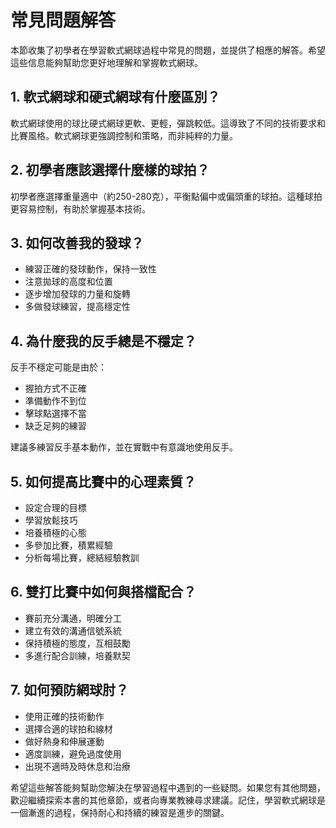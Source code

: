# 常見問題解答

本節收集了初學者在學習軟式網球過程中常見的問題，並提供了相應的解答。希望這些信息能夠幫助您更好地理解和掌握軟式網球。

## 1. 軟式網球和硬式網球有什麼區別？

軟式網球使用的球比硬式網球更軟、更輕，彈跳較低。這導致了不同的技術要求和比賽風格。軟式網球更強調控制和策略，而非純粹的力量。

## 2. 初學者應該選擇什麼樣的球拍？

初學者應選擇重量適中（約250-280克），平衡點偏中或偏頭重的球拍。這種球拍更容易控制，有助於掌握基本技術。

## 3. 如何改善我的發球？

- 練習正確的發球動作，保持一致性
- 注意拋球的高度和位置
- 逐步增加發球的力量和旋轉
- 多做發球練習，提高穩定性

## 4. 為什麼我的反手總是不穩定？

反手不穩定可能是由於：
- 握拍方式不正確
- 準備動作不到位
- 擊球點選擇不當
- 缺乏足夠的練習

建議多練習反手基本動作，並在實戰中有意識地使用反手。

## 5. 如何提高比賽中的心理素質？

- 設定合理的目標
- 學習放鬆技巧
- 培養積極的心態
- 多參加比賽，積累經驗
- 分析每場比賽，總結經驗教訓

## 6. 雙打比賽中如何與搭檔配合？

- 賽前充分溝通，明確分工
- 建立有效的溝通信號系統
- 保持積極的態度，互相鼓勵
- 多進行配合訓練，培養默契

## 7. 如何預防網球肘？

- 使用正確的技術動作
- 選擇合適的球拍和線材
- 做好熱身和伸展運動
- 適度訓練，避免過度使用
- 出現不適時及時休息和治療

希望這些解答能夠幫助您解決在學習過程中遇到的一些疑問。如果您有其他問題，歡迎繼續探索本書的其他章節，或者向專業教練尋求建議。記住，學習軟式網球是一個漸進的過程，保持耐心和持續的練習是進步的關鍵。